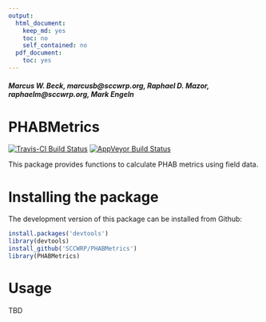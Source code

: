 ```yaml
---
output:
  html_document:
    keep_md: yes
    toc: no
    self_contained: no
  pdf_document:
    toc: yes
---
```


#### *Marcus W. Beck, marcusb@sccwrp.org, Raphael D. Mazor, raphaelm@sccwrp.org, Mark Engeln*

# PHABMetrics

[![Travis-CI Build Status](https://travis-ci.org/SCCWRP/PHABMetrics.svg?branch=master)](https://travis-ci.org/SCCWRP/PHABMetrics)
[![AppVeyor Build Status](https://ci.appveyor.com/api/projects/status/github/SCCWRP/PHABMetrics?branch=master&svg=true)](https://ci.appveyor.com/project/SCCWRP/PHABMetrics)

This package provides functions to calculate PHAB metrics using field data.

# Installing the package

The development version of this package can be installed from Github:

```r
install.packages('devtools')
library(devtools)
install_github('SCCWRP/PHABMetrics')
library(PHABMetrics)
```

# Usage

TBD
